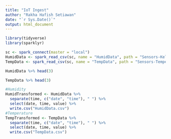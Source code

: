 ---
title: "IoT Ingest"
author: "Rakha Hafish Setiawan"
date: "`r Sys.Date()`"
output: html_document
---

```{r Load Library and Connect}
library(tidyverse)
library(sparklyr)
```

```{r Ingest}
sc <- spark_connect(master = "local")
HumidData <- spark_read_csv(sc, name = "HumidData", path = "Sensors-Kelembaban.csv")
TempData <- spark_read_csv(sc, name = "TempData", path = "Sensors-Temperatur.csv")
```

```{r}
HumidData %>% head(3)
```
```{r}
TempData %>% head(3)
```

```{r Transform and Load}
#Humidity
HumidTransformed <- HumidData %>% 
  separate(time, c("date", "time"), " ") %>% 
  select(date, time, value) %>% 
  write.csv("HumidData.csv")
#Temperature
TempTransformed <- TempData %>% 
  separate(time, c("date", "time"), " ") %>% 
  select(date, time, value) %>% 
  write.csv("TempData.csv")
```


